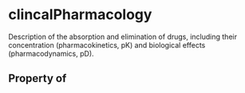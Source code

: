 # clincalPharmacology

Description of the absorption and elimination of drugs, including their concentration (pharmacokinetics, pK) and biological effects (pharmacodynamics, pD).

## Property of



